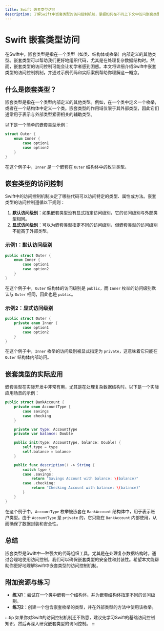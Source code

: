 ```yaml
---
title: Swift 嵌套类型访问
description: 了解Swift中嵌套类型的访问控制机制，掌握如何在不同上下文中访问嵌套类型。
---
```


# Swift 嵌套类型访问

在Swift中，嵌套类型是指在一个类型（如类、结构体或枚举）内部定义的其他类型。嵌套类型可以帮助我们更好地组织代码，尤其是在处理复杂数据结构时。然而，嵌套类型的访问控制可能会让初学者感到困惑。本文将详细介绍Swift中嵌套类型的访问控制机制，并通过示例代码和实际案例帮助你理解这一概念。

## 什么是嵌套类型？

嵌套类型是指在一个类型内部定义的其他类型。例如，在一个类中定义一个枚举，或者在一个结构体中定义一个类。嵌套类型的作用域仅限于其外部类型，因此它们通常用于表示与外部类型紧密相关的辅助类型。

以下是一个简单的嵌套类型示例：

```swift
struct Outer {
    enum Inner {
        case option1
        case option2
    }
}
```

在这个例子中，`Inner` 是一个嵌套在 `Outer` 结构体中的枚举类型。

## 嵌套类型的访问控制

Swift中的访问控制机制决定了哪些代码可以访问特定的类型、属性或方法。嵌套类型的访问控制遵循以下规则：

1. **默认访问级别**：如果嵌套类型没有显式指定访问级别，它的访问级别与外部类型相同。
2. **显式访问级别**：可以为嵌套类型指定不同的访问级别，但嵌套类型的访问级别不能高于外部类型。

### 示例1：默认访问级别

```swift
public struct Outer {
    enum Inner {
        case option1
        case option2
    }
}
```

在这个例子中，`Outer` 结构体的访问级别是 `public`，而 `Inner` 枚举的访问级别默认与 `Outer` 相同，因此也是 `public`。

### 示例2：显式访问级别

```swift
public struct Outer {
    private enum Inner {
        case option1
        case option2
    }
}
```

在这个例子中，`Inner` 枚举的访问级别被显式指定为 `private`，这意味着它只能在 `Outer` 结构体内部访问。

## 嵌套类型的实际应用

嵌套类型在实际开发中非常有用，尤其是在处理复杂数据结构时。以下是一个实际应用场景的示例：

```swift
public struct BankAccount {
    private enum AccountType {
        case savings
        case checking
    }

    private var type: AccountType
    private var balance: Double

    public init(type: AccountType, balance: Double) {
        self.type = type
        self.balance = balance
    }

    public func description() -> String {
        switch type {
        case .savings:
            return "Savings Account with balance: \(balance)"
        case .checking:
            return "Checking Account with balance: \(balance)"
        }
    }
}
```

在这个例子中，`AccountType` 枚举被嵌套在 `BankAccount` 结构体中，用于表示账户类型。由于 `AccountType` 是 `private` 的，它只能在 `BankAccount` 内部使用，从而确保了数据封装和安全性。

## 总结

嵌套类型是Swift中一种强大的代码组织工具，尤其是在处理复杂数据结构时。通过合理地使用访问控制，我们可以确保嵌套类型的安全性和封装性。希望本文能帮助你更好地理解Swift中嵌套类型的访问控制机制。

## 附加资源与练习

- **练习1**：尝试在一个类中嵌套一个结构体，并为嵌套结构体指定不同的访问级别。
- **练习2**：创建一个包含嵌套枚举的类型，并在外部类型的方法中使用该枚举。

:::tip
如果你对Swift的访问控制机制还不熟悉，建议先学习Swift的基础访问控制知识，然后再深入研究嵌套类型的访问控制。
:::